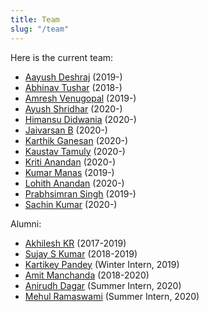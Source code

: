 ```yaml
---
title: Team
slug: "/team"
---
```


Here is the current team:

- [Aayush Deshraj](https://github.com/oyoot) (2019-)
- [Abhinav Tushar](https://lepisma.xyz) (2018-)
- [Amresh Venugopal](https://ltbringer.github.io/blog/) (2019-)
- [Ayush Shridhar](https://github.com/ayush-1506) (2020-)
- [Himansu Didwania](https://github.com/hdidwania) (2020-)
- [Jaivarsan B](https://github.com/greed2411) (2020-)
- [Karthik Ganesan](https://github.com/karthik19967829) (2020-)
- [Kaustav Tamuly](https://www.linkedin.com/in/kaustavtamuly/) (2020-)
- [Kriti Anandan](https://github.com/kritianandan98) (2020-)
- [Kumar Manas](https://github.com/janaab11/) (2019-)
- [Lohith Anandan](https://github.com/lohith-anandan) (2020-)
- [Prabhsimran Singh](https://github.com/pskrunner14) (2019-)
- [Sachin Kumar](https://sachinkum.github.io/) (2020-)

Alumni:
- [Akhilesh KR](https://github.com/akki2825) (2017-2019)
- [Sujay S Kumar](https://sujayskumar.com) (2018-2019)
- [Kartikey Pandey](https://github.com/pandeykartikey) (Winter Intern, 2019)
- [Amit Manchanda](https://github.com/a2tm7a) (2018-2020)
- [Anirudh Dagar](https://github.com/anirudhdagar) (Summer Intern, 2020)
- [Mehul Ramaswami](https://github.com/Mehul1107) (Summer Intern, 2020)
